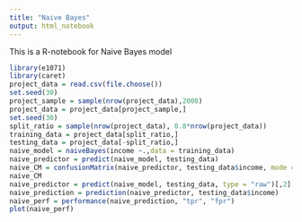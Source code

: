 ```yaml
---
title: "Naive Bayes"
output: html_notebook
---
```


This is a R-notebook for Naive Bayes model

```r
library(e1071)
library(caret)
project_data = read.csv(file.choose())
set.seed(30)
project_sample = sample(nrow(project_data),2000)
project_data = project_data[project_sample,]
set.seed(30)
split_ratio = sample(nrow(project_data), 0.8*nrow(project_data))
training_data = project_data[split_ratio,]
testing_data = project_data[-split_ratio,]
naive_model = naiveBayes(income ~.,data = training_data)
naive_predictor = predict(naive_model, testing_data)
naive_CM = confusionMatrix(naive_predictor, testing_data$income, mode = "everything")
naive_CM
naive_predictor = predict(naive_model, testing_data, type = "raw")[,2]
naive_prediction = prediction(naive_predictor, testing_data$income)
naive_perf = performance(naive_prediction, "tpr", "fpr")
plot(naive_perf)
```